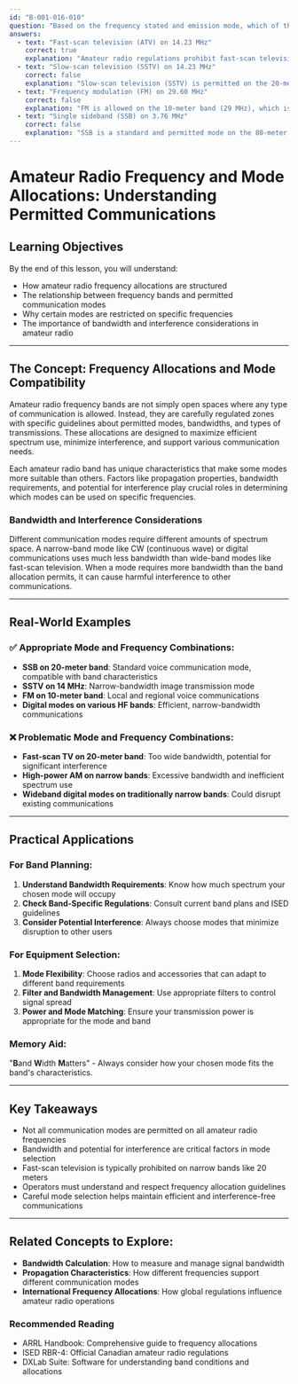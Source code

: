 ```yaml
---
id: "B-001-016-010"
question: "Based on the frequency stated and emission mode, which of the following combinations is prohibited?"
answers:
  - text: "Fast-scan television (ATV) on 14.23 MHz"
    correct: true
    explanation: "Amateur radio regulations prohibit fast-scan television (ATV) on the 20-meter band (14 MHz), as this band is primarily allocated for voice and digital communication modes like SSB, CW, and digital modes. ATV requires much wider bandwidth than typically allowed on this frequency range, and would cause significant interference to other amateur radio communications."
  - text: "Slow-scan television (SSTV) on 14.23 MHz"
    correct: false
    explanation: "Slow-scan television (SSTV) is permitted on the 20-meter band. Unlike fast-scan television, SSTV uses a narrower bandwidth and is compatible with other modes of communication on this frequency range. SSTV is a popular mode for image transmission among amateur radio operators."
  - text: "Frequency modulation (FM) on 29.60 MHz"
    correct: false
    explanation: "FM is allowed on the 10-meter band (29 MHz), which is a typical band for local and regional communications using FM voice modes. This frequency is within the designated amateur radio allocations for this band and does not violate any operational restrictions."
  - text: "Single sideband (SSB) on 3.76 MHz"
    correct: false
    explanation: "SSB is a standard and permitted mode on the 80-meter band (3.5-3.9 MHz). This frequency falls within the typical amateur radio voice communication segments and is widely used for long-distance communication using single sideband mode."
---
```


# Amateur Radio Frequency and Mode Allocations: Understanding Permitted Communications

## Learning Objectives
By the end of this lesson, you will understand:
- How amateur radio frequency allocations are structured
- The relationship between frequency bands and permitted communication modes
- Why certain modes are restricted on specific frequencies
- The importance of bandwidth and interference considerations in amateur radio

---

## The Concept: Frequency Allocations and Mode Compatibility

Amateur radio frequency bands are not simply open spaces where any type of communication is allowed. Instead, they are carefully regulated zones with specific guidelines about permitted modes, bandwidths, and types of transmissions. These allocations are designed to maximize efficient spectrum use, minimize interference, and support various communication needs.

Each amateur radio band has unique characteristics that make some modes more suitable than others. Factors like propagation properties, bandwidth requirements, and potential for interference play crucial roles in determining which modes can be used on specific frequencies.

### Bandwidth and Interference Considerations

Different communication modes require different amounts of spectrum space. A narrow-band mode like CW (continuous wave) or digital communications uses much less bandwidth than wide-band modes like fast-scan television. When a mode requires more bandwidth than the band allocation permits, it can cause harmful interference to other communications.

---

## Real-World Examples

### ✅ Appropriate Mode and Frequency Combinations:
- **SSB on 20-meter band**: Standard voice communication mode, compatible with band characteristics
- **SSTV on 14 MHz**: Narrow-bandwidth image transmission mode
- **FM on 10-meter band**: Local and regional voice communications
- **Digital modes on various HF bands**: Efficient, narrow-bandwidth communications

### ❌ Problematic Mode and Frequency Combinations:
- **Fast-scan TV on 20-meter band**: Too wide bandwidth, potential for significant interference
- **High-power AM on narrow bands**: Excessive bandwidth and inefficient spectrum use
- **Wideband digital modes on traditionally narrow bands**: Could disrupt existing communications

---

## Practical Applications

### For Band Planning:
1. **Understand Bandwidth Requirements**: Know how much spectrum your chosen mode will occupy
2. **Check Band-Specific Regulations**: Consult current band plans and ISED guidelines
3. **Consider Potential Interference**: Always choose modes that minimize disruption to other users

### For Equipment Selection:
1. **Mode Flexibility**: Choose radios and accessories that can adapt to different band requirements
2. **Filter and Bandwidth Management**: Use appropriate filters to control signal spread
3. **Power and Mode Matching**: Ensure your transmission power is appropriate for the mode and band

### Memory Aid:
"**B**and **W**idth **M**atters" - Always consider how your chosen mode fits the band's characteristics.

---

## Key Takeaways

- Not all communication modes are permitted on all amateur radio frequencies
- Bandwidth and potential for interference are critical factors in mode selection
- Fast-scan television is typically prohibited on narrow bands like 20 meters
- Operators must understand and respect frequency allocation guidelines
- Careful mode selection helps maintain efficient and interference-free communications

---

## Related Concepts to Explore:
- **Bandwidth Calculation**: How to measure and manage signal bandwidth
- **Propagation Characteristics**: How different frequencies support different communication modes
- **International Frequency Allocations**: How global regulations influence amateur radio operations

### Recommended Reading
- ARRL Handbook: Comprehensive guide to frequency allocations
- ISED RBR-4: Official Canadian amateur radio regulations
- DXLab Suite: Software for understanding band conditions and allocations